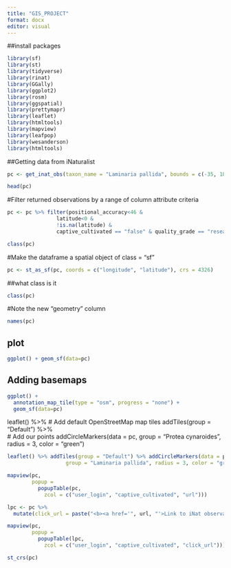 ```yaml
---
title: "GIS_PROJECT"
format: docx
editor: visual
---
```


##install packages

```r
library(sf)
library(st)
library(tidyverse)
library(rinat)
library(GGally)
library(ggplot2)
library(rosm)
library(ggspatial)
library(prettymapr)
library(leaflet)
library(htmltools)
library(mapview)
library(leafpop)
library(wesanderson)
library(htmltools)
```

##Getting data from iNaturalist

```r
pc <- get_inat_obs(taxon_name = "Laminaria pallida", bounds = c(-35, 18, -33.5, 18.5), year = 2014, maxresults = 1000)

head(pc)
```

#Filter returned observations by a range of column attribute criteria

```r
pc <- pc %>% filter(positional_accuracy<46 & 
                latitude<0 &
                !is.na(latitude) &
                captive_cultivated == "false" & quality_grade == "research")

class(pc)
```

#Make the dataframe a spatial object of class = "sf"

```r
pc <- st_as_sf(pc, coords = c("longitude", "latitude"), crs = 4326)
```

##what class is it

```r
class(pc)
```

#Note the new "geometry" column

```r
names(pc)
```

## plot

```r
ggplot() + geom_sf(data=pc)
```

## Adding basemaps

```r
ggplot() + 
  annotation_map_tile(type = "osm", progress = "none") + 
  geom_sf(data=pc)
```

leaflet() %\>% \# Add default OpenStreetMap map tiles addTiles(group = "Default") %\>%\
\# Add our points addCircleMarkers(data = pc, group = "Protea cynaroides", radius = 3, color = "green")

```r
leaflet() %>% addTiles(group = "Default") %>% addCircleMarkers(data = pc,
                   group = "Laminaria pallida", radius = 3, color = "green")   
```

```r
mapview(pc, 
        popup = 
          popupTable(pc,
            zcol = c("user_login", "captive_cultivated", "url")))
```

```r
lpc <- pc %>%
  mutate(click_url = paste("<b><a href='", url, "'>Link to iNat observation</a></b>"))

mapview(pc, 
        popup = 
          popupTable(lpc,
            zcol = c("user_login", "captive_cultivated", "click_url")))
```

```r
st_crs(pc)
```



